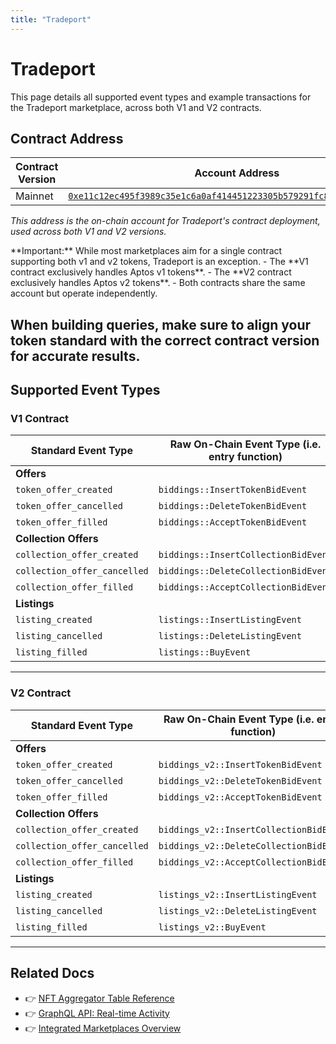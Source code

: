 ```yaml
---
title: "Tradeport"
---
```



# Tradeport

<Callout type="info">
This page details all supported event types and example transactions for the Tradeport marketplace, across both V1 and V2 contracts.
</Callout>

## Contract Address

| Contract Version | Account Address |
|-----------------|----------------|
| Mainnet | [`0xe11c12ec495f3989c35e1c6a0af414451223305b579291fc8f3d9d0575a23c26`](https://explorer.aptoslabs.com/account/0xe11c12ec495f3989c35e1c6a0af414451223305b579291fc8f3d9d0575a23c26/modules/code/bluemove_v2?network=mainnet) |

*This address is the on-chain account for Tradeport's contract deployment, used across both V1 and V2 versions.*

<Callout type="info">
**Important:**  
While most marketplaces aim for a single contract supporting both v1 and v2 tokens, Tradeport is an exception.  
- The **V1 contract exclusively handles Aptos v1 tokens**.
- The **V2 contract exclusively handles Aptos v2 tokens**.
- Both contracts share the same account but operate independently.

When building queries, make sure to align your token standard with the correct contract version for accurate results.
</Callout>
---

## Supported Event Types

### V1 Contract

| Standard Event Type | Raw On-Chain Event Type (i.e. entry function) | Example Txn Version |
|--------------------|-----------------------------------------------|--------------------|
| **Offers** | | |
| `token_offer_created` | `biddings::InsertTokenBidEvent` | [2377828353](https://explorer.aptoslabs.com/txn/2377828353?network=mainnet) |
| `token_offer_cancelled` | `biddings::DeleteTokenBidEvent` | [2361990811](https://explorer.aptoslabs.com/txn/2361990811?network=mainnet) |
| `token_offer_filled` | `biddings::AcceptTokenBidEvent` | [2332332877](https://explorer.aptoslabs.com/txn/2332332877?network=mainnet) |
| **Collection Offers** | | |
| `collection_offer_created` | `biddings::InsertCollectionBidEvent` | [2386877471](https://explorer.aptoslabs.com/txn/2386877471?network=mainnet) |
| `collection_offer_cancelled` | `biddings::DeleteCollectionBidEvent` | [2386876427](https://explorer.aptoslabs.com/txn/2386876427?network=mainnet) |
| `collection_offer_filled` | `biddings::AcceptCollectionBidEvent` | [2386481933](https://explorer.aptoslabs.com/txn/2386481933?network=mainnet) |
| **Listings** | | |
| `listing_created` | `listings::InsertListingEvent` | [2386786871](https://explorer.aptoslabs.com/txn/2386786871?network=mainnet) |
| `listing_cancelled` | `listings::DeleteListingEvent` | [2386786127](https://explorer.aptoslabs.com/txn/2386786127?network=mainnet) |
| `listing_filled` | `listings::BuyEvent` | [2386133110](https://explorer.aptoslabs.com/txn/2386133110?network=mainnet) |

---

### V2 Contract

| Standard Event Type | Raw On-Chain Event Type (i.e. entry function) | Example Txn Version |
|--------------------|-----------------------------------------------|--------------------|
| **Offers** | | |
| `token_offer_created` | `biddings_v2::InsertTokenBidEvent` | [2386133936](https://explorer.aptoslabs.com/txn/2386133936?network=mainnet) |
| `token_offer_cancelled` | `biddings_v2::DeleteTokenBidEvent` | [2386142672](https://explorer.aptoslabs.com/txn/2386142672?network=mainnet) |
| `token_offer_filled` | `biddings_v2::AcceptTokenBidEvent` | [2298838662](https://explorer.aptoslabs.com/txn/2298838662?network=mainnet) |
| **Collection Offers** | | |
| `collection_offer_created` | `biddings_v2::InsertCollectionBidEvent` | [2386891051](https://explorer.aptoslabs.com/txn/2386891051?network=mainnet) |
| `collection_offer_cancelled` | `biddings_v2::DeleteCollectionBidEvent` | [2386889884](https://explorer.aptoslabs.com/txn/2386889884?network=mainnet) |
| `collection_offer_filled` | `biddings_v2::AcceptCollectionBidEvent` | [2386021136](https://explorer.aptoslabs.com/txn/2386021136?network=mainnet) |
| **Listings** | | |
| `listing_created` | `listings_v2::InsertListingEvent` | [2386809975](https://explorer.aptoslabs.com/txn/2386809975?network=mainnet) |
| `listing_cancelled` | `listings_v2::DeleteListingEvent` | [2386716658](https://explorer.aptoslabs.com/txn/2386716658?network=mainnet) |
| `listing_filled` | `listings_v2::BuyEvent` | [2386455218](https://explorer.aptoslabs.com/txn/2386455218?network=mainnet) |

---

## Related Docs

- 👉 [NFT Aggregator Table Reference](../nft-aggregator-table.mdx)
- 👉 [GraphQL API: Real-time Activity](../graphql-api.mdx)
- 👉 [Integrated Marketplaces Overview](../marketplaces.mdx)